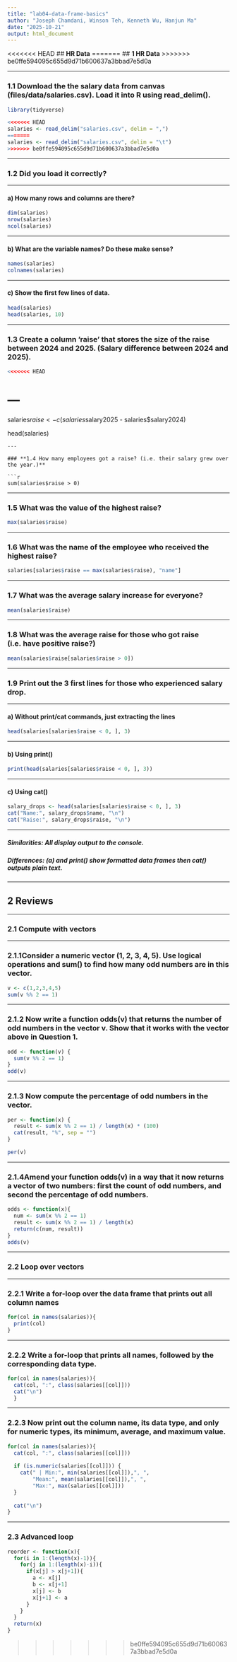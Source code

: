 ```yaml
---
title: "lab04-data-frame-basics"
author: "Joseph Chamdani, Winson Teh, Kenneth Wu, Hanjun Ma"
date: "2025-10-21"
output: html_document
---
```


<<<<<<< HEAD
## **HR Data**
=======
## **1 HR Data**
>>>>>>> be0ffe594095c655d9d71b600637a3bbad7e5d0a

---

### **1.1 Download the the salary data from canvas (files/data/salaries.csv). Load it into R using read_delim().**

```r
library(tidyverse)

<<<<<<< HEAD
salaries <- read_delim("salaries.csv", delim = ",")
=======
salaries <- read_delim("salaries.csv", delim = "\t")
>>>>>>> be0ffe594095c655d9d71b600637a3bbad7e5d0a
```

---

### **1.2 Did you load it correctly?**

---

#### a) How many rows and columns are there?

```r
dim(salaries)          
nrow(salaries)        
ncol(salaries)   
```

---

#### b) What are the variable names? Do these make sense?

```r
names(salaries)        
colnames(salaries) 
```

---

#### c) Show the first few lines of data.

```r
head(salaries)        
head(salaries, 10)  
```

---

### **1.3 Create a column ’raise’ that stores the size of the raise between 2024 and 2025. (Salary difference between 2024 and 2025).**

```r
<<<<<<< HEAD

```

---
=======
salaries$raise <- c(salaries$salary2025 - salaries$salary2024)

head(salaries)        
```
---

### **1.4 How many employees got a raise? (i.e. their salary grew over the year.)**

```r
sum(salaries$raise > 0)
```

---

### **1.5 What was the value of the highest raise?**

```r
max(salaries$raise)
```

---

### **1.6 What was the name of the employee who received the highest raise?**

```r
salaries[salaries$raise == max(salaries$raise), "name"]
```

---

### **1.7 What was the average salary increase for everyone?**

```r
mean(salaries$raise) 
```

---

### **1.8 What was the average raise for those who got raise (i.e. have positive raise?)**

```r
mean(salaries$raise[salaries$raise > 0])
```

---

### **1.9 Print out the 3 first lines for those who experienced salary drop.**

---

#### a) Without print/cat commands, just extracting the lines
```r
head(salaries[salaries$raise < 0, ], 3)
```


---

#### b) Using print()
```r
print(head(salaries[salaries$raise < 0, ], 3))
```

---

#### c) Using cat()

```r
salary_drops <- head(salaries[salaries$raise < 0, ], 3)
cat("Name:", salary_drops$name, "\n")
cat("Raise:", salary_drops$raise, "\n")
```

---

##### Similarities: All display output to the console.
##### Differences: (a) and print() show formatted data frames then cat() outputs plain text.

----

## **2 Reviews**

---

### **2.1 Compute with vectors**

---

### **2.1.1Consider a numeric vector (1, 2, 3, 4, 5). Use logical operations and sum() to find how many odd numbers are in this vector.**

```r
v <- c(1,2,3,4,5)
sum(v %% 2 == 1)
```
---

### **2.1.2 Now write a function odds(v) that returns the number of odd numbers in the vector v. Show that it works with the vector above in Question 1.**

```r
odd <- function(v) {
  sum(v %% 2 == 1)
}
odd(v)
```

---

### **2.1.3 Now compute the percentage of odd numbers in the vector.**

```r
per <- function(x) {
  result <- sum(x %% 2 == 1) / length(x) * (100)
  cat(result, "%", sep = "")
}

per(v)
```
---

### **2.1.4Amend your function odds(v) in a way that it now returns a vector of two numbers: first the count of odd numbers, and second the percentage of odd numbers.**

```r
odds <- function(x){
  num <- sum(x %% 2 == 1)
  result <- sum(x %% 2 == 1) / length(x)
  return(c(num, result))
}
odds(v)
```
---

### **2.2 Loop over vectors**

---

### **2.2.1 Write a for-loop over the data frame that prints out all column names**

```r
for(col in names(salaries)){
  print(col)
}
```
---

### **2.2.2 Write a for-loop that prints all names, followed by the corresponding data type.**

```r
for(col in names(salaries)){
  cat(col, ":", class(salaries[[col]]))
  cat("\n")
  }
```
---

### **2.2.3 Now print out the column name, its data type, and only for numeric types, its minimum, average, and maximum value.**

```r
for(col in names(salaries)){
  cat(col, ":", class(salaries[[col]]))
  
  if (is.numeric(salaries[[col]])) {
    cat(" | Min:", min(salaries[[col]]),", ",
        "Mean:", mean(salaries[[col]]),", ",
        "Max:", max(salaries[[col]]))
  }
  
  cat("\n")
}
```



---

### **2.3 Advanced loop**


```r
reorder <- function(x){
  for(i in 1:(length(x)-1)){
    for(j in 1:(length(x)-i)){
      if(x[j] > x[j+1]){
        a <- x[j]
        b <- x[j+1]
        x[j] <- b
        x[j+1] <- a
      }
    }
  }
  return(x)
}
```

>>>>>>> be0ffe594095c655d9d71b600637a3bbad7e5d0a
